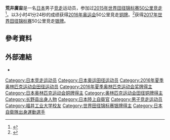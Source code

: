 {{Infobox sportsperson
| name                      = 荒井廣宙
| image                     = Médaillés du 50 km marche (36180448400).jpg
| image_size                = 
| alt                       = 
| caption                   = 
| real_name                 = 
| native_name               = 
| native_name_lang          = 
| romanizedname             = 
| english_name              = 
| birth_name                = 
| nationality               = {{JPN}}
| national_team             = {{JPN}}
| ethnicity                 = 
| hometown                  = 
| citizenship               = 
| birth_date                = {{Birth date and age|year=1988|month=5|day=18}}
| birth_place               = {{JPN}}長野縣
| death_date                = 
| death_place               = 
| resting_place             = 
| resting_place_coordinates = 
| monuments                 = 
| residence                 = {{JPN}}
| education                 = 福井工業大學工學部電氣電子工學科
| alma_mater                = 長野縣立中野實業高等學校<br />福井工業大學
| occupation                = 
| years_active              = 2007 -
| agent                     = 
| height                    = {{height|m=1.8}}
| weight                    = {{weight|kg=62}}
| spouse                    = 
| website                   = 
| country                   = {{JPN}}
| sport                     = 田徑
| position                  = 
| shoots                    = 
| catches                   = 
| disability                = 
| disability_class          = 
| weight_class              = 
| weight_class_type         = 
| rank                      = 
| event                     = 競走
| collegeteam               = 
| league                    = 
| league_type               = 
| club                      = [[富士通|富士通]]陸上競技部
| team                      = 
| turnedpro                 = 
| former_partner            = 
| coach                     = 
| retired                   = 
| coaching                  = 
| worlds                    = 
{{ubl
|'''2011年世界田徑錦標賽'''：50公里競走第9名
|'''2012年IAAF競走杯'''：20公里競走第56名
|'''2013年世界田徑錦標賽'''：50公里競走第11名
|'''2015年世界田徑錦標賽'''：50公里競走第4名
|'''2017年世界田徑錦標賽'''：50公里競走第2名
|'''2018年IAAF競走杯'''：50公里競走第1名
|'''2018年IAAF競走杯'''：50公里競走Team第1名
}}
| regionals                 = 
| nationals                 = 
{{ubl
|'''2009年日本陸上競技選手權大會男子組'''：20公里競走第12名
|'''2009年日本陸上競技選手權大會男子組'''：50公里競走第6名
|'''2010年日本陸上競技選手權大會男子組'''：20公里競走第4名
|'''2010年日本陸上競技選手權大會男子組'''：50公里競走第4名
|'''2011年日本陸上競技選手權大會男子組'''：50公里競走第3名
|'''2012年日本陸上競技選手權大會男子組'''：20公里競走第3名
|'''2012年日本陸上競技選手權大會男子組'''：50公里競走第6名
|'''2013年日本陸上競技選手權大會男子組'''：20公里競走第8名
|'''2014年日本陸上競技選手權大會男子組'''：20公里競走第6名
|'''2015年日本陸上競技選手權大會男子組'''：20公里競走第3名
|'''2015年日本陸上競技選手權大會男子組'''：50公里競走第1名
|'''2015年全日本實業團對抗陸上競技選手權大會男子組'''：10000公尺競走第4名
|'''2016年日本陸上競技選手權大會男子組'''：20公里競走第3名
|'''2016年日本陸上競技選手權大會男子組'''：50公里競走第2名
|'''2017年日本陸上競技選手權大會男子組'''：20公里競走第5名
|'''2017年日本陸上競技選手權大會男子組'''：50公里競走第1名
|'''2018年日本陸上競技選手權大會男子組'''：20公里競走第7名
}}
| olympics                  = 
{{ubl
|'''2016年夏季奧林匹克運動會'''：50公里競走第三名
}}
| paralympics               = 
| commonwealth              = 
| highestranking            = 
{{plainlist|
*【30公里競走-35公里競走-50公里競走】：第一名（2018年9月11日）
}}
| pb                        = 
{{ubl
|'''5000公尺競走'''：19分05.46秒 （2016年）
|'''10000公尺競走'''：39分17.66秒 （2014年）
|'''10公里競走'''：39分32秒 （2017年）
|'''20公里競走'''：1小時19分19秒 （2018年）
|'''35公里競走'''：2小時37分20秒 （2012年）
|'''50公里競走'''：3小時40分20秒 （2015年）
}}
| medaltemplates            = 
{{MedalCountry|{{JPN}}}}
{{MedalSport|男子田徑}}
{{MedalCompetition|夏季奧林匹克運動會}}
{{MedalBronze|2016年巴西里約熱內盧|50公里競走}}
{{MedalCompetition|世界田徑錦標賽}}
{{MedalSilver|2017年英國英格蘭倫敦|50公里競走}}
{{MedalCompetition|IAAF競走杯}}
{{MedalGold|2018年中國江蘇省太倉市|50公里競走}}
{{MedalGold|2018年中國江蘇省太倉市|50公里競走Team}}
| show-medals               = 
| updated                   = 2018年9月14日
}}
'''荒井廣宙'''{{BD|1988年|5月18日||}}是一名[[日本|日本]]男子[[竞走|竞走]]运动员，参加过[[2015年世界田径锦标赛|2015年世界田径锦标赛]][[竞走|50公里竞走]]<ref>{{cite web|url=http://media.aws.iaaf.org/competitiondocuments/pdf/4875/AT-50KR-M-f----.RS6.pdf|title=Men's 50 kilometres walk heats results|publisher=IAAF|accessdate=29 August 2015|archive-date=2015-08-29|archive-url=https://web.archive.org/web/20150829090856/http://media.aws.iaaf.org/competitiondocuments/pdf/4875/AT-50KR-M-f----.RS6.pdf|dead-url=no}}</ref>。以3小时41分24秒的成绩获得[[2016年奥运会|2016年奥运会]]50公里竞走[[铜牌|铜牌]]。<ref>{{Cite web |url=http://olympics.cbc.ca/video/vod/canada-evan-dunfee-just-misses-out-podium-slovakia-matej-toth-wins-race-walk-gold.html |title=存档副本 |accessdate=2016-08-27 |archive-date=2016-08-23 |archive-url=https://web.archive.org/web/20160823173902/http://olympics.cbc.ca/video/vod/canada-evan-dunfee-just-misses-out-podium-slovakia-matej-toth-wins-race-walk-gold.html |dead-url=no }}</ref>获得[[2017年世界田径锦标赛|2017年世界田径锦标赛]]50公里竞走[[银牌|银牌]]。
== 參考資料 ==
{{Reflist}}

== 外部連結 ==
*{{IAAF name|246760}}

{{DEFAULTSORT:Arai, Hirooki}}

[[Category:日本竞走运动员|Category:日本竞走运动员]]
[[Category:日本奥运田径运动员|Category:日本奥运田径运动员]]
[[Category:2016年夏季奥林匹克运动会田径运动员|Category:2016年夏季奥林匹克运动会田径运动员]]
[[Category:2016年夏季奥林匹克运动会奖牌得主|Category:2016年夏季奥林匹克运动会奖牌得主]]
[[Category:日本奥林匹克运动会铜牌得主|Category:日本奥林匹克运动会铜牌得主]]
[[Category:奥林匹克运动会田径铜牌得主|Category:奥林匹克运动会田径铜牌得主]]
[[Category:长野县出身人物|Category:长野县出身人物]]
[[Category:日本陸上自衛官|Category:日本陸上自衛官]]
[[Category:男子竞走运动员|Category:男子竞走运动员]]
[[Category:福井工业大学校友|Category:福井工业大学校友]]
[[Category:世界田径锦标赛银牌得主|Category:世界田径锦标赛银牌得主]]
[[Category:日本自衛隊出身運動選手|Category:日本自衛隊出身運動選手]]